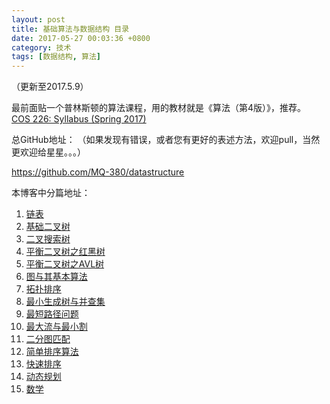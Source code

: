 ```yaml
---
layout: post
title: 基础算法与数据结构 目录
date: 2017-05-27 00:03:36 +0800
category: 技术
tags: [数据结构, 算法]
---
```


（更新至2017.5.9）

最前面贴一个普林斯顿的算法课程，用的教材就是《算法（第4版）》，推荐。
[COS 226: Syllabus (Spring 2017)](https://www.cs.princeton.edu/courses/archive/spring17/cos226/)


总GitHub地址：
（如果发现有错误，或者您有更好的表述方法，欢迎pull，当然更欢迎给星星。。。）

https://github.com/MQ-380/datastructure

本博客中分篇地址：

1. [链表](https://mqsh.me/posts/link/)
2. [基础二叉树](https://mqsh.me/posts/algotree/)
3. [二叉搜索树](https://mqsh.me/posts/searchtree/)
4. [平衡二叉树之红黑树](https://mqsh.me/posts/red/)
5. [平衡二叉树之AVL树](https://mqsh.me/posts/AVL/)
6. [图与其基本算法](https://mqsh.me/posts/graph/)
7. [拓扑排序](https://mqsh.me/posts/tuopu/)
8. [最小生成树与并查集](https://mqsh.me/posts/graphtree/)
9. [最短路径问题](https://mqsh.me/posts/shortest/)
10. [最大流与最小割](https://mqsh.me/posts/biggest/)
11. [二分图匹配](https://mqsh.me/posts/match/)
12. [简单排序算法](https://mqsh.me/posts/simplesort/)
13. [快速排序](https://mqsh.me/posts/quicksort/)
14. [动态规划](https://mqsh.me/posts/DP/)
15. [数学](https://mqsh.me/posts/math/)